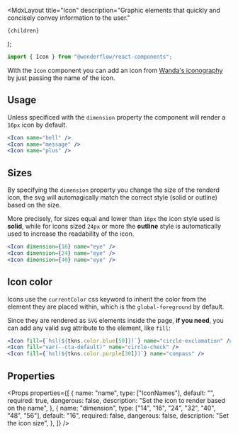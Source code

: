 
  <MdxLayout
    title="Icon"
    description="Graphic elements that quickly and concisely convey information to the user."
  >
    {children}
  </MdxLayout>
);

```js
import { Icon } from "@wonderflow/react-components";
```

With the `Icon` component you can add an icon from [Wanda's iconography](https://www.figma.com/file/XC4DQmLbGC0O2fcgML6JWi/00-%E2%80%94-UI-Inventory?node-id=171%3A1759) by just passing the name of the icon.

## Usage

Unless specificed with the `dimension` property the component will render a `16px` icon by default.

<LiveArea>
  <Icon name="bell" />
  <Icon name="message" />
  <Icon name="plus" />
</LiveArea>

```jsx
<Icon name="bell" />
<Icon name="message" />
<Icon name="plus" />
```

## Sizes

By specifying the `dimension` property you change the size of the renderd icon, the svg will automagically match the correct style (solid or outline) based on the size.

More precisely, for sizes equal and lower than `16px` the icon style used is **solid**, while for icons sized `24px` or more the **outline** style is automatically used to increase the readability of the icon.

<LiveArea>
  <Icon dimension={16} name="eye" />
  <Icon dimension={24} name="eye" />
  <Icon dimension={40} name="eye" />
</LiveArea>

```jsx
<Icon dimension={16} name="eye" />
<Icon dimension={24} name="eye" />
<Icon dimension={40} name="eye" />
```

## Icon color

Icons use the `currentColor` css keyword to inherit the color from the element they are placed within, which is the `global-foreground` by default.

Since they are rendered as `SVG` elements inside the page, **if you need**, you can add any valid svg attribute to the element, like `fill`:

<LiveArea>
  <Icon
    dimension={32}
    fill={`hsl(${tkns.color.blue[50]})`}
    name="circle-exclamation"
  />
  <Icon dimension={32} fill="var(--cta-default)" name="circle-check" />
  <Icon dimension={32} fill={`hsl(${tkns.color.purple[30]})`} name="compass" />
</LiveArea>

```jsx
<Icon fill={`hsl(${tkns.color.blue[50]})`} name="circle-exclamation" />
<Icon fill="var(--cta-default)" name="circle-check" />
<Icon fill={`hsl(${tkns.color.purple[30]})`} name="compass" />
```

## Properties

<Props
  properties={[
    {
      name: "name",
      type: ["IconNames"],
      default: "",
      required: true,
      dangerous: false,
      description: "Set the icon to render based on the name",
    },
    {
      name: "dimension",
      type: ["14", "16", "24", "32", "40", "48", "56"],
      default: "16",
      required: false,
      dangerous: false,
      description: "Set the icon size",
    },
  ]}
/>
